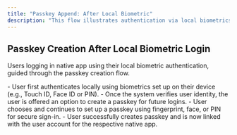 ```yaml
---
title: "Passkey Append: After Local Biometric"
description: "This flow illustrates authentication via local biometrics, such as fingerprint or facial recognition. This process ties the new device or authentication method to the user's existing account to enable future passwordless login."
---
```



## Passkey Creation After Local Biometric Login

Users logging in native app using their local biometric authentication, guided through the passkey creation flow.

<Tabs>
<Tab title="iOS">
    <ToolingFrame 
        imageURL="/images/authentication-flow/native-app/append-after-local-biometric-ios-native.png"
        caption="Native: iOS passkey append after local biometric authentication"
        imageName="append-after-local-biometric-ios-native.png"
    />
</Tab>

  <Tab title="Android">
    <ToolingFrame 
        imageURL="/images/authentication-flow/native-app/append-after-local-biometric-android-native.png"
        caption="Native: Android passkey append after local biometric authentication"
        imageName="append-after-local-biometric-android-native.png"
    />
  </Tab>
</Tabs>

<Steps>
     <Step title="Login app using local biometric, followed by passkey append">
        - User first authenticates locally using biometrics set up on their device (e.g., Touch ID, Face ID or PIN).
    </Step>
    <Step title="Passkey append process initiates">
        - Once the system verifies user identity, the user is offered an option to create a passkey for future logins.
    </Step>
    <Step title="OS-native biometric modal appears">
        - User chooses and continues to set up a passkey using fingerprint, face, or PIN for secure sign-in.
    </Step>
    <Step title="Passkey creation successful">
        - User successfully creates passkey and is now linked with the user account for the respective native app.
    </Step>

</Steps>

